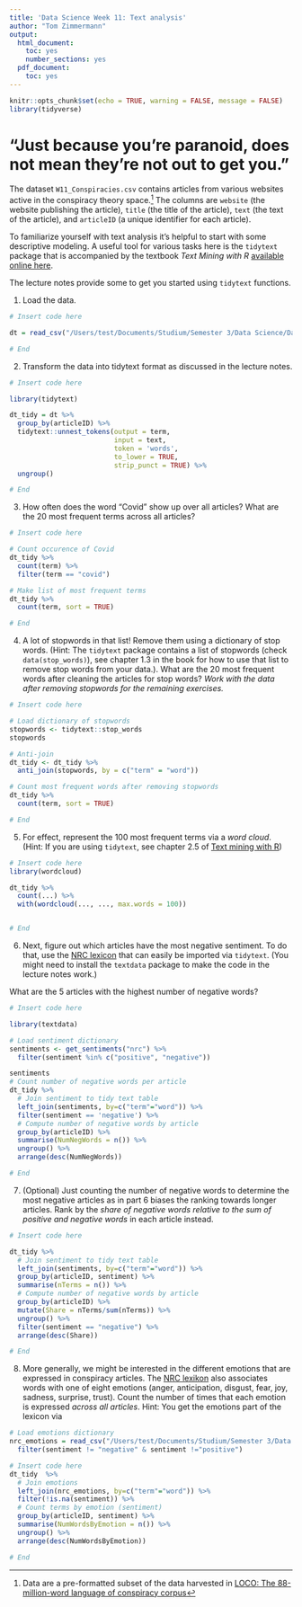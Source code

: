 ```yaml
---
title: 'Data Science Week 11: Text analysis'
author: "Tom Zimmermann"
output:
  html_document:
    toc: yes
    number_sections: yes
  pdf_document:
    toc: yes
---
```



```r
knitr::opts_chunk$set(echo = TRUE, warning = FALSE, message = FALSE)
library(tidyverse)
```


# "Just because you're paranoid, does not mean they're not out to get you."

The dataset `W11_Conspiracies.csv` contains articles from various websites active in the conspiracy theory space.^[Data are a pre-formatted subset of the data harvested in [LOCO: The 88-million-word language of conspiracy corpus](https://www.ncbi.nlm.nih.gov/pmc/articles/PMC8545361/)]
The columns are `website` (the website publishing the article), `title` (the title of the article), `text` (the text of the article), and `articleID` (a unique identifier for each article).


To familiarize yourself with text analysis it's helpful to start with some descriptive modeling. A useful tool for various tasks here is the `tidytext` package that is accompanied by the textbook *Text Mining with R* [available online here](https://www.tidytextmining.com/index.html). 

The lecture notes provide some to get you started using `tidytext` functions. 

1. Load the data.

```r
# Insert code here

dt = read_csv("/Users/test/Documents/Studium/Semester 3/Data Science/Data/raw-data/W11_Conspiracies.csv")

# End
```


2. Transform the data into tidytext format as discussed in the lecture notes.

```r
# Insert code here

library(tidytext)

dt_tidy = dt %>% 
  group_by(articleID) %>% 
  tidytext::unnest_tokens(output = term, 
                          input = text,
                          token = 'words',
                          to_lower = TRUE,
                          strip_punct = TRUE) %>% 
  ungroup()

# End
```


3. How often does the word "Covid" show up over all articles? What are the 20 most frequent terms across all articles?

```r
# Insert code here

# Count occurence of Covid
dt_tidy %>% 
  count(term) %>% 
  filter(term == "covid")

# Make list of most frequent terms
dt_tidy %>% 
  count(term, sort = TRUE)

# End
```


4. A lot of stopwords in that list! Remove them using a dictionary of stop words. (Hint: The `tidytext` package contains a list of stopwords (check `data(stop_words)`), see chapter 1.3 in the book for how to use that list to remove stop words from your data.). What are the 20 most frequent words after cleaning the articles for stop words? *Work with the data after removing stopwords for the remaining exercises.*


```r
# Insert code here

# Load dictionary of stopwords
stopwords <- tidytext::stop_words
stopwords

# Anti-join
dt_tidy <- dt_tidy %>% 
  anti_join(stopwords, by = c("term" = "word"))

# Count most frequent words after removing stopwords
dt_tidy %>% 
  count(term, sort = TRUE)

# End
```



5. For effect, represent the 100 most frequent terms via a _word cloud_. (Hint: If you are using `tidytext`, see chapter 2.5 of [Text mining with R](https://www.tidytextmining.com/))

```r
# Insert code here
library(wordcloud)

dt_tidy %>% 
  count(...) %>% 
  with(wordcloud(..., ..., max.words = 100))


# End
```


6. Next, figure out which articles have the most negative sentiment. To do that, use the [NRC lexicon](http://saifmohammad.com/WebPages/NRC-Emotion-Lexicon.htm) that can easily be imported via `tidytext`. (You might need to install the `textdata` package to make the code in the lecture notes work.)


What are the 5 articles with the highest number of negative words?

```r
# Insert code here

library(textdata)

# Load sentiment dictionary
sentiments <- get_sentiments("nrc") %>% 
  filter(sentiment %in% c("positive", "negative"))

sentiments
# Count number of negative words per article
dt_tidy %>% 
  # Join sentiment to tidy text table
  left_join(sentiments, by=c("term"="word")) %>% 
  filter(sentiment == 'negative') %>% 
  # Compute number of negative words by article
  group_by(articleID) %>% 
  summarise(NumNegWords = n()) %>% 
  ungroup() %>% 
  arrange(desc(NumNegWords)) 

# End
```



7. (Optional) Just counting the number of negative words to determine the most negative articles as in part 6 biases the ranking towards longer articles. Rank by the *share of negative words relative to the sum of positive and negative words* in each article instead.


```r
# Insert code here

dt_tidy %>% 
  # Join sentiment to tidy text table
  left_join(sentiments, by=c("term"="word")) %>% 
  group_by(articleID, sentiment) %>%
  summarise(nTerms = n()) %>%
  # Compute number of negative words by article
  group_by(articleID) %>% 
  mutate(Share = nTerms/sum(nTerms)) %>% 
  ungroup() %>% 
  filter(sentiment == "negative") %>%
  arrange(desc(Share)) 

# End
```


8. More generally, we might be interested in the different emotions that are expressed in conspiracy articles. The [NRC lexikon](http://saifmohammad.com/WebPages/NRC-Emotion-Lexicon.htm) also associates words with one of eight emotions (anger, anticipation, disgust, fear, joy, sadness, surprise, trust). Count the number of times that each emotion is expressed *across all articles*. Hint: You get the emotions part of the lexicon via

```r
# Load emotions dictionary
nrc_emotions = read_csv("/Users/test/Documents/Studium/Semester 3/Data Science/Data/raw-data/NRC.csv") %>%
  filter(sentiment != "negative" & sentiment !="positive")
```


```r
# Insert code here
dt_tidy  %>% 
  # Join emotions
  left_join(nrc_emotions, by=c("term"="word")) %>% 
  filter(!is.na(sentiment)) %>% 
  # Count terms by emotion (sentiment)
  group_by(articleID, sentiment) %>% 
  summarise(NumWordsByEmotion = n()) %>% 
  ungroup() %>% 
  arrange(desc(NumWordsByEmotion))

# End
```